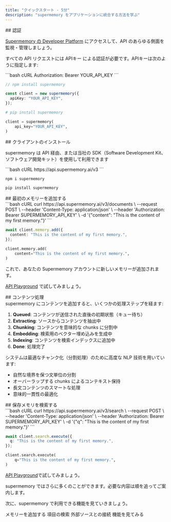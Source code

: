 ```yaml
---
title: "クイックスタート - 5分"
description: "supermemory をアプリケーションに統合する方法を学ぶ"
---
```


<div id="authentication">
  ## 認証
</div>

[Supermemory の Developer Platform](https://console.supermemory.ai) にアクセスして、API のあらゆる側面を監視・管理しましょう。

すべての API リクエストには APIキー による認証が必要です。APIキーは次のように指定します:

<CodeGroup>
  ```bash cURL
  Authorization: Bearer YOUR_API_KEY
  ```

  ```typescript Typescript
  // npm install supermemory

  const client = new supermemory({
    apiKey: "YOUR_API_KEY",
  });
  ```

  ```python Python
  # pip install supermemory

  client = supermemory(
      api_key="YOUR_API_KEY",
  )
  ```
</CodeGroup>

<div id="installing-the-clients">
  ## クライアントのインストール
</div>

supermemory は API 経由、または当社の SDK（Software Development Kit、ソフトウェア開発キット）を使用して利用できます

<CodeGroup>
  ```bash cURL
  https://api.supermemory.ai/v3
  ```

  ```bash Typescript
  npm i supermemory
  ```

  ```bash Python
  pip install supermemory
  ```
</CodeGroup>

<div id="add-your-first-memory">
  ## 最初のメモリーを追加する
</div>

<CodeGroup>
  ```bash cURL
  curl https://api.supermemory.ai/v3/documents \
    --request POST \
    --header 'Content-Type: application/json' \
    --header 'Authorization: Bearer SUPERMEMORY_API_KEY' \
    -d '{"content": "This is the content of my first memory."}'
  ```

  ```typescript Typescript
  await client.memory.add({
    content: "This is the content of my first memory.",
  });
  ```

  ```python Python
  client.memory.add(
      content="This is the content of my first memory.",
  )
  ```
</CodeGroup>

これで、あなたの Supermemory アカウントに新しいメモリーが追加されます。

[API Playground](/ja/api-reference/manage-memories/add-memory) で試してみましょう。

<div id="content-processing">
  ## コンテンツ処理
</div>

<Accordion title="Processing steps" icon="sparkles">
  supermemory にコンテンツを追加すると、いくつかの処理ステップを経ます:

  1. **Queued**: コンテンツが送信された直後の初期状態（キュー待ち）
  2. **Extracting**: ソースからコンテンツを抽出中
  3. **Chunking**: コンテンツを意味的な chunks に分割中
  4. **Embedding**: 検索用のベクター埋め込みを生成中
  5. **Indexing**: コンテンツを検索インデックスに追加中
  6. **Done**: 処理完了
</Accordion>

<Accordion title="Advanced Chunking" icon="sparkles">
  システムは最適なチャンク化（分割処理）のために高度な NLP 技術を用いています:

  * 自然な境界を保つ文単位の分割
  * オーバーラップする chunks によるコンテキスト保持
  * 長文コンテンツのスマートな処理
  * 意味的一貫性の最適化
</Accordion>

<div id="search-your-memories">
  ## 保存メモリを検索する
</div>

<CodeGroup>
  ```bash cURL
  curl https://api.supermemory.ai/v3/search \
    --request POST \
    --header 'Content-Type: application/json' \
    --header 'Authorization: Bearer SUPERMEMORY_API_KEY' \
    -d '{"q": "This is the content of my first memory."}'
  ```

  ```typescript Typescript
  await client.search.execute({
    q: "This is the content of my first memory.",
  });
  ```

  ```python Python
  client.search.execute(
      q="This is the content of my first memory.",
  )
  ```
</CodeGroup>

[API Playground](/ja/api-reference/search-memories/search-memories)で試してみましょう。

supermemory ではさらに多くのことができます。必要な内容は順を追ってご案内します。

次に、supermemory で利用できる機能を見ていきましょう。

<CardGroup cols={2}>
  <Card title="メモリーを追加する" icon="plus" href="/ja/memory-api/creation">
    メモリーを追加する
  </Card>

  <Card title="検索とフィルタリング" icon="search" href="/ja/memory-api/searching">
    項目の検索
  </Card>

  <Card title="コネクタと同期" icon="plug" href="/ja/memory-api/connectors">
    外部ソースとの接続
  </Card>

  <Card title="機能" icon="sparkles" href="/ja/memory-api/features">
    機能を見てみる
  </Card>
</CardGroup>